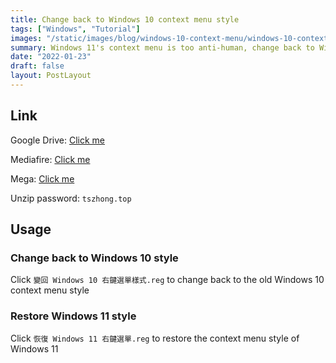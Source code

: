```yaml
---
title: Change back to Windows 10 context menu style
tags: ["Windows", "Tutorial"]
images: "/static/images/blog/windows-10-context-menu/windows-10-context-menu-cover.en.webp"
summary: Windows 11's context menu is too anti-human, change back to Windows 10 style!
date: "2022-01-23"
draft: false
layout: PostLayout
---
```


## Link

Google Drive: [Click me](https://drive.google.com/file/d/1_u0W890aVjEb6DgMzENSUK0Hn2iR437R/view?usp=sharing)

Mediafire: [Click me](https://www.mediafire.com/file/m610pv0wj0lhkc9/%25E8%25AE%258A%25E5%259B%259E_Windows_10_%25E5%258F%25B3%25E9%258D%25B5%25E9%2581%25B8%25E5%2596%25AE%25E6%25A8%25A3%25E5%25BC%258F.rar/file)

Mega: [Click me](https://mega.nz/file/gmgAnQgR#uj_gsdDaftcD2BG5eYeWWQVJia0_cDWnYEVQf_lUL6o)

Unzip password: `tszhong.top`

## Usage

### Change back to Windows 10 style

Click `變回 Windows 10 右鍵選單樣式.reg` to change back to the old Windows 10 context menu style

### Restore Windows 11 style

Click `恢復 Windows 11 右鍵選單.reg` to restore the context menu style of Windows 11
